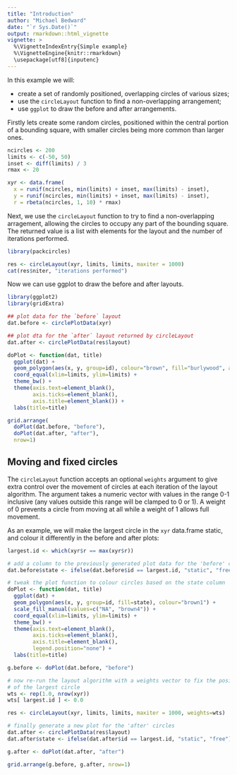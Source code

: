 ```yaml
---
title: "Introduction"
author: "Michael Bedward"
date: "`r Sys.Date()`"
output: rmarkdown::html_vignette
vignette: >
  %\VignetteIndexEntry{Simple example}
  %\VignetteEngine{knitr::rmarkdown}
  \usepackage[utf8]{inputenc}
---
```


In this example we will:

* create a set of randomly positioned, overlapping circles of various sizes;
* use the `circleLayout` function to find a non-overlapping arrangement;
* use `ggplot` to draw the before and after arrangements.

Firstly lets create some random circles, positioned within the central portion
of a bounding square, with smaller circles being more common than larger ones.

```r

ncircles <- 200
limits <- c(-50, 50)
inset <- diff(limits) / 3
rmax <- 20

xyr <- data.frame(
  x = runif(ncircles, min(limits) + inset, max(limits) - inset),
  y = runif(ncircles, min(limits) + inset, max(limits) - inset),
  r = rbeta(ncircles, 1, 10) * rmax)
```

Next, we use the `circleLayout` function to try to find a non-overlapping
arragement, allowing the circles to occupy any part of the bounding square.
The returned value is a list with elements for the layout and the number
of iterations performed.

```r
library(packcircles)

res <- circleLayout(xyr, limits, limits, maxiter = 1000)
cat(res$niter, "iterations performed")
```

Now we can use ggplot to draw the before and after layouts.

```r
library(ggplot2)
library(gridExtra)

## plot data for the `before` layout
dat.before <- circlePlotData(xyr)

## plot dta for the `after` layout returned by circleLayout
dat.after <- circlePlotData(res$layout)

doPlot <- function(dat, title)
  ggplot(dat) + 
  geom_polygon(aes(x, y, group=id), colour="brown", fill="burlywood", alpha=0.3) +
  coord_equal(xlim=limits, ylim=limits) +
  theme_bw() +
  theme(axis.text=element_blank(),
        axis.ticks=element_blank(),
        axis.title=element_blank()) +
  labs(title=title)

grid.arrange(
  doPlot(dat.before, "before"),
  doPlot(dat.after, "after"),
  nrow=1)
```

## Moving and fixed circles

The `circleLayout` function accepts an optional `weights` argument to give extra control over the movement of circles at each iteration of the layout algorithm. The argument takes a numeric vector with values in the range 0-1 inclusive (any values outside this range will be clamped to 0 or 1). A weight of 0 prevents a circle from moving at all while a weight of 1 allows full movement.

As an example, we will make the largest circle in the `xyr` data.frame static, and colour it differently in the before and after plots:

```r
largest.id <- which(xyr$r == max(xyr$r))

# add a column to the previously generated plot data for the 'before' circles
dat.before$state <- ifelse(dat.before$id == largest.id, "static", "free")

# tweak the plot function to colour circles based on the state column
doPlot <- function(dat, title)
  ggplot(dat) + 
  geom_polygon(aes(x, y, group=id, fill=state), colour="brown1") +
  scale_fill_manual(values=c("NA", "brown4")) +
  coord_equal(xlim=limits, ylim=limits) +
  theme_bw() +
  theme(axis.text=element_blank(),
        axis.ticks=element_blank(),
        axis.title=element_blank(),
        legend.position="none") +
  labs(title=title)

g.before <- doPlot(dat.before, "before")

# now re-run the layout algorithm with a weights vector to fix the position
# of the largest circle
wts <- rep(1.0, nrow(xyr))
wts[ largest.id ] <- 0.0

res <- circleLayout(xyr, limits, limits, maxiter = 1000, weights=wts)

# finally generate a new plot for the 'after' circles
dat.after <- circlePlotData(res$layout)
dat.after$state <- ifelse(dat.after$id == largest.id, "static", "free")

g.after <- doPlot(dat.after, "after")

grid.arrange(g.before, g.after, nrow=1)

```

